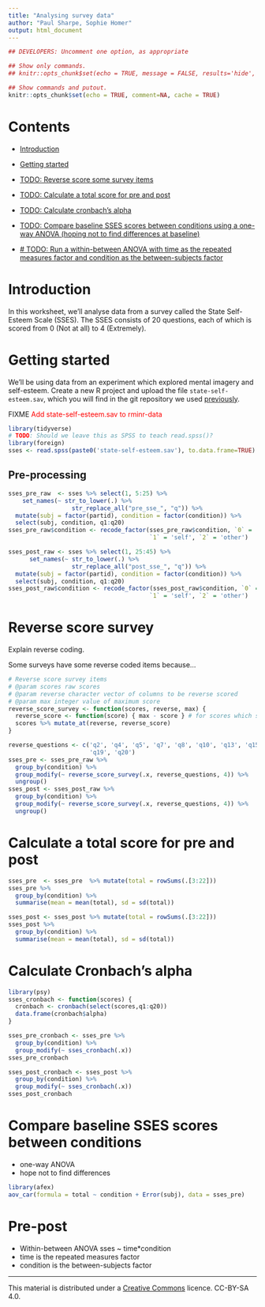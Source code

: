```yaml
---
title: "Analysing survey data"
author: "Paul Sharpe, Sophie Homer"
output: html_document
---
```


```r
## DEVELOPERS: Uncomment one option, as appropriate

## Show only commands.
## knitr::opts_chunk$set(echo = TRUE, message = FALSE, results='hide', fig.keep = 'none', comment=NA)

## Show commands and putout.
knitr::opts_chunk$set(echo = TRUE, comment=NA, cache = TRUE)
```

# Contents

- [Introduction](#intro)

- [Getting started](#start)

- [TODO: Reverse score some survey items](#reverse)

- [TODO: Calculate a total score for pre and post](#score)

- [TODO: Calculate cronbach’s alpha](#cronbach)

- [TODO: Compare baseline SSES scores between conditions using a one-way ANOVA (hoping not to find differences at baseline)](#baseline)

- [# TODO: Run a within-between ANOVA with time as the repeated measures factor and condition as the between-subjects factor](#prepost)

<a name="intro"></a>

# Introduction

In this worksheet, we'll analyse data from a survey called the State Self-Esteem Scale (SSES). The SSES consists of 20 questions, each of which is scored from 0 (Not at all) to 4 (Extremely). 

<a name="start"></a>

# Getting started

We'll be using data from an experiment which explored mental imagery and self-esteem. Create a new R project and upload the file `state-self-esteem.sav`, which you will find in the git repository we used [previously](preproc.html#load).

FIXME <span style="color: red;">Add state-self-esteem.sav to rminr-data</span>

```r
library(tidyverse)
# TODO: Should we leave this as SPSS to teach read.spss()?
library(foreign)
sses <- read.spss(paste0('state-self-esteem.sav'), to.data.frame=TRUE)
```

## Pre-processing

```r
sses_pre_raw  <- sses %>% select(1, 5:25) %>%
    set_names(~ str_to_lower(.) %>%
                  str_replace_all("pre_sse_", "q")) %>%
  mutate(subj = factor(partid), condition = factor(condition)) %>%
  select(subj, condition, q1:q20)
sses_pre_raw$condition <- recode_factor(sses_pre_raw$condition, `0` = 'control',
                                        `1` = 'self', `2` = 'other')

sses_post_raw <- sses %>% select(1, 25:45) %>%
      set_names(~ str_to_lower(.) %>%
                  str_replace_all("post_sse_", "q")) %>%
  mutate(subj = factor(partid), condition = factor(condition)) %>%
  select(subj, condition, q1:q20)
sses_post_raw$condition <- recode_factor(sses_post_raw$condition, `0` = 'control',
                                        `1` = 'self', `2` = 'other')

```

<a name="reverse"></a>

# Reverse score survey

Explain reverse coding.

Some surveys have some reverse coded items because...

```r
# Reverse score survey items
# @param scores raw scores
# @param reverse character vector of columns to be reverse scored
# @param max integer value of maximum score
reverse_score_survey <- function(scores, reverse, max) {
  reverse_score <- function(score) { max - score } # for scores which start at 0, for starting at 1, max + 1 - score
  scores %>% mutate_at(reverse, reverse_score)
}

reverse_questions <- c('q2', 'q4', 'q5', 'q7', 'q8', 'q10', 'q13', 'q15', 'q16', 'q17', 'q18',
                       'q19', 'q20')
sses_pre <- sses_pre_raw %>%
  group_by(condition) %>%
  group_modify(~ reverse_score_survey(.x, reverse_questions, 4)) %>%
  ungroup()
sses_post <- sses_post_raw %>%
  group_by(condition) %>%
  group_modify(~ reverse_score_survey(.x, reverse_questions, 4)) %>%
  ungroup()
```

<a name="score"></a>

# Calculate a total score for pre and post

```r
sses_pre  <- sses_pre  %>% mutate(total = rowSums(.[3:22]))
sses_pre %>%
  group_by(condition) %>%
  summarise(mean = mean(total), sd = sd(total))

sses_post <- sses_post %>% mutate(total = rowSums(.[3:22]))
sses_post %>%
  group_by(condition) %>%
  summarise(mean = mean(total), sd = sd(total))
```

<a name="cronbach"></a>

# Calculate Cronbach’s alpha

```r
library(psy)
sses_cronbach <- function(scores) {
  cronbach <- cronbach(select(scores,q1:q20))
  data.frame(cronbach$alpha)
}

sses_pre_cronbach <- sses_pre %>%
  group_by(condition) %>%
  group_modify(~ sses_cronbach(.x))
sses_pre_cronbach

sses_post_cronbach <- sses_post %>%
  group_by(condition) %>%
  group_modify(~ sses_cronbach(.x))
sses_post_cronbach
```

<a name="baseline"></a>

# Compare baseline SSES scores between conditions

* one-way ANOVA
* hope not to find differences

```r
library(afex)
aov_car(formula = total ~ condition + Error(subj), data = sses_pre)
```

<a name="prepost"></a>

# Pre-post

* Within-between ANOVA sses ~ time*condition
* time is the repeated measures factor
* condition is the between-subjects factor

___

This material is distributed under a [Creative Commons](https://creativecommons.org/) licence. CC-BY-SA 4.0. 

